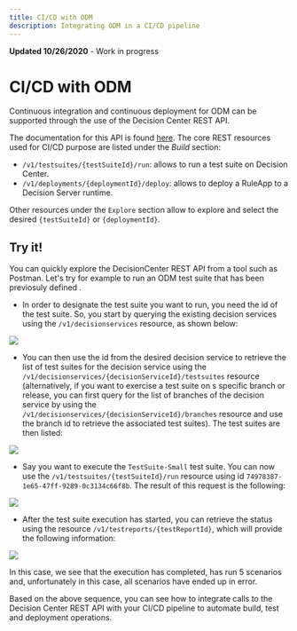 ```yaml
---
title: CI/CD with ODM
description: Integrating ODM in a CI/CD pipeline
---
```



<InlineNotification kind="warning">
<strong>Updated 10/26/2020</strong> - Work in progress
</InlineNotification>

# CI/CD with ODM
Continuous integration and continuous deployment for ODM can be supported through the use of the Decision Center REST API.

The documentation for this API is found [here](https://www.ibm.com/support/knowledgecenter/SSQP76_8.10.x/com.ibm.odm.dcenter.ref.dc/topics/dc-swagger-cloud.json).
The core REST resources used for CI/CD purpose are listed under the *Build* section:
- `/v1/testsuites/{testSuiteId}/run`: allows to run a test suite on Decision Center.
- `/v1/deployments/{deploymentId}/deploy`: allows to deploy a RuleApp to a Decision Server runtime.

Other resources under the `Explore` section allow to explore and select the desired `{testSuiteId}` or `{deploymentId}`.

## Try it!
You can quickly explore the DecisionCenter REST API from a tool such as Postman. Let's try for example to run an ODM test suite that has been previosuly defined .

- In order to designate the test suite you want to run, you need the id of the test suite. So, you start by querying the existing decision services using the `/v1/decisionservices` resource, as shown below:

![](../images/rest-get-decisions.png)

- You can then use the id from the desired decision service to retrieve the list of test suites for the decision service using the `/v1/decisionservices/{decisionServiceId}/testsuites` resource (alternatively, if you want to exercise a test suite on s specific branch or release, you can first query for the list of branches of the decision service by using the `/v1/decisionservices/{decisionServiceId}/branches` resource and use the branch id to retrieve the associated test suites). The test suites are then listed:

![](../images/rest-get-test-suites.png)

- Say you want to execute the `TestSuite-Small` test suite. You can now use the `/v1/testsuites/{testSuiteId}/run` resource using id `74978387-1e65-47ff-9289-0c3134c66f8b`. The result of this request is the following:

![](../images/rest-post-run-test-suites.png)

- After the test suite execution has started, you can retrieve the status using the resource `/v1/testreports/{testReportId}`, which will provide the following information:

![](../images/rest-get-test-report.png)

In this case, we see that the execution has completed, has run 5 scenarios and, unfortunately in this case, all scenarios have ended up in error.

Based on the above sequence, you can see how to integrate calls to the Decision Center REST API with your CI/CD pipeline to automate build, test and deployment operations.


